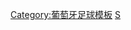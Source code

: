 {{football squad|teamname=葡萄牙士砵亭俱樂部|bgcolor=#008156|textcolor=white|bordercolor=black
|name=葡萄牙体育球员名单
| title = -{zh-hk:士砵亭;zh-cn:葡萄牙体育;zh-tw:里斯本體育;}-
|list=<div>
{{football squad2 player|no=1|name=[[安东尼奥·阿丹|-{zh-hans:阿丹;zh-hk:艾丹;zh-tw:阿丹;}-]]}}
{{football squad2 player|no=3|name={{le|佐海尔·费达尔|Zouhair Feddal|费达尔}}}}
{{football squad2 player|no=4|name=[[施巴斯坦·高亞迪斯|-{zh-hk:高亞迪斯;zh-hans:科茨;zh-tw:科茨;}-]] [[File:Captain sports.svg|13px|link=隊長 (足球)|alt=队长]]}}
<!--{{football squad2 player|no=5|name=[[努诺·门德斯|-{zh-hans:门德斯;zh-hk:文迪斯;zh-tw:門德斯;}-]]}}-->
{{football squad2 player|no=6|name=[[若昂·帕利尼亚|-{zh-cn:帕利尼亚;zh-hk:柏連拿;zh-tw:帕利尼亞;}-]]}}
{{football squad2 player|no=7|name={{le|布鲁诺·塔巴塔|Bruno Tabata|-{zh-cn:塔巴塔;zh-hk:達巴達;zh-tw:塔巴塔;}-}}}}
{{football squad2 player|no=8|name=[[馬修斯·努內斯|-{zh-cn:努内斯;zh-hk:紐尼斯;zh-tw:努內斯;}-]]}}
<!--{{football squad2 player|no=9|name={{le|安達斯·史保亞|Andraž Šporar|-{zh-cn:什波拉尔;zh-hk:史保亞;zh-tw:什波拉爾;}-}}}}-->
{{football squad2 player|no=9|name=[[伊斯兰·斯利曼尼|-{zh-hans:斯利马尼;zh-hk:施利文尼;zh-tw:斯利曼尼;}-]]}}
<!--{{football squad2 player|no=10|name={{le|久瓦尼·卡布拉爾|Jovane Cabral|-{zh-hans:卡布拉尔;zh-hk:卡巴爾;zh-tw:卡布拉爾;}-}}}}-->
{{football squad2 player|no=11|name={{le|努诺·桑托斯|Nuno Santos (footballer, born 1995)|-{zh-cn:桑托斯;zh-hk:山度士;zh-tw:桑托斯;}-}}}}
{{football squad2 player|no=13|name=[[路易斯·内托|-{zh-hans:内托;zh-hk:尼圖;zh-tw:內托;}-]]}}
{{football squad2 player|no=17|name=[[巴勃羅·薩拉比亞|-{zh-hans:萨拉比亚;zh-hk:沙拉比亞;zh-tw:薩拉比亞;}-]]}}
<!--{{football squad2 player|no=19|name={{le|蒂亚戈·托马斯|Tiago Tomás|-{zh-hans:托马斯;zh-hk:湯馬士;zh-tw:托馬斯;}-}}}}-->
<!--{{football squad2 player|no=20|name={{le|冈萨洛·普拉塔|Gonzalo Plata|-{zh-hans:普拉塔;zh-hk:柏拉達;zh-tw:普拉塔;}-}}}}-->
{{football squad2 player|no=22|name={{le|安德烈·保罗|André Paulo|保罗}}}}
{{football squad2 player|no=23|name=[[馬古斯·愛華士|-{zh-hans:爱德华兹;zh-hk:愛華士;zh-hant:愛德華茲;}-]]}}
{{football squad2 player|no=24|name=[[佩德罗·波罗|-{zh-hans:波罗;zh-hk:樸路;zh-tw:珀羅;}-]]}}
{{football squad2 player|no=25|name=[[貢薩洛·伊納西奧|-{zh-hans:伊纳西奥;zh-hk:恩拿斯奧;zh-tw:伊納西奧;}-]]}}
{{football squad2 player|no=28|name=[[佩德罗·贡萨尔维斯|-{zh-hans:贡萨尔维斯;zh-hk:干卡維斯;zh-tw:岡薩爾維斯;}-]]}}
<!--{{football squad2 player|no=29|name={{le|路易斯·菲尔利佩|Luiz Phellype|-{zh-hans:菲尔利佩;zh-hk:菲利比;zh-tw:菲爾利佩;}-}}}}-->
{{football squad2 player|no=31|name={{le|祖歐·維吉尼亞|João Virgínia|-{zh-hans:维吉尼亚;zh-hk:維珍尼亞;zh-tw:維吉尼亞;}-}}}}
{{football squad2 player|no=40|name={{le|雷南·里貝羅|Renan Ribeiro|里貝羅}}}}
{{football squad2 player|no=55|name=[[维托里诺·安图内斯|-{zh-hans:安图内斯;zh-hk:安頓尼斯;zh-tw:安圖內斯;}-]]}}
{{football squad2 player|no=68|name={{le|丹尼尔·布拉甘萨|Daniel Bragança|-{zh-hans:布拉甘萨;zh-hk:巴真卡;zh-tw:布拉甘薩;}-}}}}
<!--{{football squad2 player|no=72|name={{le|爱德华多·夸雷斯马|Eduardo Quaresma|-{zh-hans:夸雷斯马;zh-hk:哥利斯馬;zh-tw:夸雷斯馬;}-}}}}-->
<!--{{football squad2 player|no=73|name=[[蒂亚戈·伊洛里|-{zh-hans:伊洛里;zh-hk:艾羅尼;zh-tw:艾羅尼;}-]]}}-->
<!--{{football squad2 player|no=78|name={{le|拉斐尔·卡马乔|Rafael Camacho|-{zh-hans:卡马乔;zh-hk:甘馬曹;zh-tw:卡馬喬;}-}}}}-->
<!--{{football squad2 player|no=96|name={{le|约尔松·费尔南德斯|Joelson Fernandes|-{zh-hans:费尔南德斯;zh-hk:費南迪斯;zh-tw:費爾南德斯;}-}}}}-->
{{football squad manager|name={{le|魯賓·阿莫廉|Rúben Amorim|-{zh-hans:阿莫林;zh-hk:阿莫廉;zh-tw:阿莫林;}-}}}}
</div>}}
<noinclude>
[[Category:葡萄牙足球模板]]
[[Category:葡萄牙足球俱乐部名单模板|S]]
</noinclude>